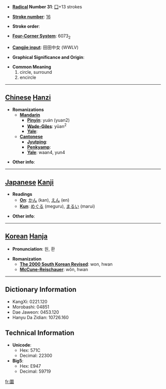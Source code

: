 * '''[[Wiktionary:Chinese radical index| Radical]] Number 31''': [[Wiktionary:Chinese radical index 囗|囗]]+13 strokes

* '''[[Wiktionary:Chinese total strokes index|Stroke number]]''': [[Wiktionary:Chinese total strokes index 16|16]]

* '''Stroke order''': 

* '''[[Wiktionary:Chinese four corner index|Four-Corner System]]''': 6073<sub>2</sub>

* '''[[Wiktionary:Chinese Cangjie index|Cangjie input]]''': 田田中女 (WWLV)

* '''Graphical Significance and Origin''': 

* '''Common Meaning'''
*#circle, surround
*# encircle


----

== [[Chinese]] [[Hanzi]] ==

* '''Romanizations'''
** '''[[Mandarin]]'''
*** '''[[Pinyin]]''': yuán (yuan2)
*** '''[[Wade-Giles]]''': yüan<sup>2</sup>
*** '''[[Yale]]''': 
** '''[[Cantonese]]'''
*** '''[[Jyutping]]''':
*** '''[[Penkyamp]]''': 
*** '''[[Yale]]''': waan4, yun4

* '''Other info''': 

----

== [[Japanese]] [[Kanji]] ==

* '''Readings'''
** '''[[On]]''': [[かん]] (kan), [[えん]] (en)
** '''[[Kun]]''': [[めぐる]] (meguru), [[まるい]] (marui)

* '''Other info''':  

----

== [[Korean]] [[Hanja]] ==

* '''Pronunciation''': 원, 환

* '''Romanization'''
** '''[[The 2000 South Korean Revised Romanization|The 2000 South Korean Revised]]''': won, hwan
** '''[[McCune-Reischauer]]''': wŏn, hwan

----

== Dictionary Information ==

* KangXi: 0221.120
* Morobashi: 04851
* Dae Jaweon: 0453.120
* Hanyu Da Zidian: 10726.160

== Technical Information ==

* '''Unicode''':
** Hex: 571C
** Decimal: 22300
* '''Big5''':
** Hex: E947
** Decimal: 59719

[[fr:圜]]